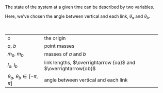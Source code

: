 
<!-- 
## system -->

The state of the system at a given time can be described by two variables.

Here, we've
chosen the angle between vertical and each link, $\theta_a$ and $\theta_b$.
<!-- The simplest double pendulum variant we can model consists of two coplanar point
masses connected via massless links. When including gravity the system  will
display chaotic behavior (without gravity, you'll get trajectories similar to
something drawn by a [Spirograph](https://en.wikipedia.org/wiki/Spirograph)).
Here is an illustration of the system, along with a table of variable descriptions: -->

<br/>

<DoublePendulumViewer/>

|  |  |
|---|--|
| $o$ | the origin |
| $a,\ b$ | point masses |
| $m_a,\ m_b$ | masses of $a$ and $b$   |
| $l_a,\ l_b$ | link lengths, $\overrightarrow {oa}$ and $\overrightarrow{ob}$ |
| $\theta_a,\ \theta_b \in [-\pi, \pi] \hspace{10pt}$ | angle between vertical and each link |
